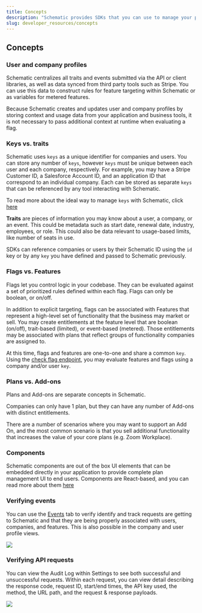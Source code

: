 ```yaml
---
title: Concepts
description: "Schematic provides SDKs that you can use to manage your plans and features, track usage, and check entitlements."
slug: developer_resources/concepts
---
```


## Concepts

### User and company profiles

Schematic centralizes all traits and events submitted via the API or client libraries, as well as data synced from third party tools such as Stripe. You can use this data to construct rules for feature targeting within Schematic or as variables for metered features.

Because Schematic creates and updates user and company profiles by storing context and usage data from your application and business tools, it is not necessary to pass additional context at runtime when evaluating a flag.

### Keys vs. traits

Schematic uses `keys` as a unique identifier for companies and users. You can store any number of `keys`, however `keys` must be unique between each user and each company, respectively. For example, you may have a Stripe Customer ID, a Salesforce Account ID, and an application ID that correspond to an individual company. Each can be stored as separate `keys` that can be referenced by any tool interacting with Schematic.

To read more about the ideal way to manage `keys` with Schematic, click [here](/developer_resources/entity_key_management)

**Traits** are pieces of information you may know about a user, a company, or an event. This could be metadata such as start date, renewal date, industry, employees, or role. This could also be data relevant to usage-based limits, like number of seats in use.

SDKs can reference companies or users by their Schematic ID using the `id` key or by any `key` you have defined and passed to Schematic previously.

### Flags vs. Features

Flags let you control logic in your codebase. They can be evaluated against a set of prioritized rules defined within each flag. Flags can only be boolean, or on/off.

In addition to explicit targeting, flags can be associated with Features that represent a high-level set of functionality that the business may market or sell. You may create entitlements at the feature level that are boolean (on/off), trait-based (limited), or event-based (metered). Those entitlements may be associated with plans that reflect groups of functionality companies are assigned to.

At this time, flags and features are one-to-one and share a common `key`. Using the [check flag endpoint](/api-reference/features/check-flag), you may evaluate features and flags using a company and/or user `key`.

### Plans vs. Add-ons

Plans and Add-ons are separate concepts in Schematic.

Companies can only have 1 plan, but they can have any number of Add-ons with distinct entitlements.

There are a number of scenarios where you may want to support an Add On, and the most common scenario is that you sell additional functionality that increases the value of your core plans (e.g. Zoom Workplace).

### Components

Schematic components are out of the box UI elements that can be embedded directly in your application to provide complete plan management UI to end users. Components are React-based, and you can read more about them [here](/components/overview)

### Verifying events

You can use the [Events](https://app.schematichq.com/events) tab to verify identify and track requests are getting to Schematic and that they are being properly associated with users, companies, and features. This is also possible in the company and user profile views.

<img
  src="../../assets/images/sdks_concepts_1.png"
/>

### Verifying API requests

You can view the Audit Log within Settings to see both successful and unsuccessful requests. Within each request, you can view detail describing the response code, request ID, start/end times, the API key used, the method, the URL path, and the request & response payloads.

<img
  src="../../assets/images/quickstart_api_2a.png"
/>
